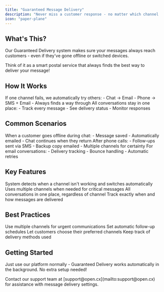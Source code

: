 ```yaml
---
title: "Guaranteed Message Delivery"
description: "Never miss a customer response - no matter which channel they use"
icon: "paper-plane"
---
```


## What's This?

Our Guaranteed Delivery system makes sure your messages always reach customers - even if they've gone offline or switched devices.

<Note>
Think of it as a smart postal service that always finds the best way to deliver your message!
</Note>

## How It Works

<CardGroup cols={2}>
  <Card title="Smart Fallback" icon="arrows-split-up-and-left">
    If one channel fails, we automatically try others:
    - Chat → Email
    - Phone → SMS + Email
    - Always finds a way through
  </Card>
  
  <Card title="Unified Tracking" icon="inbox">
    All conversations stay in one place:
    - Track every message
    - See delivery status
    - Monitor responses
  </Card>
</CardGroup>

## Common Scenarios

<AccordionGroup>
  <Accordion title="Chat Widget Users">
    When a customer goes offline during chat:
    - Message saved
    - Automatically emailed
    - Chat continues when they return
  </Accordion>
  
  <Accordion title="Phone Conversations">
    After phone calls:
    - Follow-ups sent via SMS
    - Backup copy emailed
    - Multiple channels for certainty
  </Accordion>
  
  <Accordion title="Email Communications">
    For email conversations:
    - Delivery tracking
    - Bounce handling
    - Automatic retries
  </Accordion>
</AccordionGroup>

## Key Features

<Steps>
  <Step title="Automatic Channel Switching">
    System detects when a channel isn't working and switches automatically
  </Step>
  
  <Step title="Multi-Channel Delivery">
    Uses multiple channels when needed for critical messages
  </Step>
  
  <Step title="Unified Inbox">
    All conversations in one place, regardless of channel
  </Step>
  
  <Step title="Delivery Confirmation">
    Track exactly when and how messages are delivered
  </Step>
</Steps>

## Best Practices

<CardGroup cols={2}>
  <Card title="Priority Messages" icon="star">
    Use multiple channels for urgent communications
  </Card>
  
  <Card title="Follow-ups" icon="clock">
    Set automatic follow-up schedules
  </Card>
  
  <Card title="Channel Selection" icon="sliders">
    Let customers choose their preferred channels
  </Card>
  
  <Card title="Message History" icon="history">
    Keep track of delivery methods used
  </Card>
</CardGroup>

## Getting Started

Just use our platform normally - Guaranteed Delivery works automatically in the background. No extra setup needed!

<Card title="Need Help?" icon="question" color="#0091FF">
  Contact our support team at [support@open.cx](mailto:support@open.cx) for assistance with message delivery settings.
</Card>